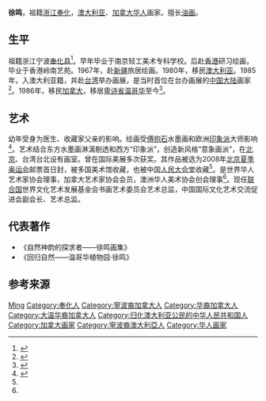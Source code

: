 {{Otheruses|徐鸣}}
'''徐鸣'''，祖籍[[浙江|浙江]][[奉化县|奉化]]，[[澳大利亚|澳大利亚]]、[[加拿大华人|加拿大华人]]画家。擅长[[油画|油画]]。

== 生平 ==
祖籍浙江宁波[[奉化县|奉化县]]<ref>{{cite web|url=http://home.blshe.com/blog.php?uid=15154&id=46356 |title=旅加奉化籍著名画家徐鸣回乡展 |publisher=博联社 |author=胡美恩 |date=2012年9月10日}}</ref>。早年毕业于南京轻工美术专科学校。后赴[[香港|香港]]研习绘画，毕业于香港岭南艺苑。1967年，赴[[新疆|新疆]]旅居绘画。1980年，移民[[澳大利亚|澳大利亚]]。1985年，入澳大利亚籍，并赴[[台湾|台湾]]举办画展，是当时首位在台办画展的[[中国大陆|中国大陆]]画家<ref name="xu elite">{{cite web|url=http://www.chizichina.com/portal.php?mod=view&aid=13895|title=华裔画家徐鸣：我无法控制自己的画笔|publisher=中国精英网|date=2015-01-16}}{{dead link|date=2018年2月 |bot=InternetArchiveBot |fix-attempted=yes }}</ref>。1986年，移民[[加拿大|加拿大]]，移居[[卑诗省|卑诗省]][[温哥华|温哥华]]至今<ref name="xu">{{cite web|url=http://www.nma.org.cn/article/2012/08/20462.shtml|title=意象神韵——旅加奉化籍著名画家徐鸣回乡展|publisher=宁波美术馆|date=2012-08-10|deadurl=yes|archiveurl=https://web.archive.org/web/20121113232423/http://www.nma.org.cn/article/2012/08/20462.shtml|archivedate=2012-11-13}}</ref>。

== 艺术 == 
幼年受身为医生、收藏家父亲的影响。绘画受[[傅抱石|傅抱石]]水墨画和欧洲[[印象派|印象派]]大师影响<ref name="#1">{{cite web |url=http://money.163.com/10/0903/01/6FKDO8KM00253B0H.html |title=旅外画家徐鸣作品展在京开幕(图) |publisher=[[网易|网易]]财经 |author=北京商报 |date=2010-09-03 |access-date=2015-07-04 |archive-url=https://web.archive.org/web/20160305032331/http://money.163.com/10/0903/01/6FKDO8KM00253B0H.html |archive-date=2016-03-05 |dead-url=yes }}</ref>。艺术结合东方水墨画淋漓剔透和西方“印象派”，创造新风格“意象画派”，在[[北京|北京]]、台湾台北设有画室。曾在国际美展多次获奖。其作品被选为2008年[[北京夏季奥运会|北京夏季奥运会]]邮票首日封，被多国美术馆收藏，也被中国[[人民大会堂|人民大会堂]]收藏<ref name="xu"/>。是世界华人艺术家协会理事，加拿大艺术家协会会员，澳洲华人美术协会创会理事<ref name="#1"/>。现任[[联合国|联合国]]世界文化艺术发展基金会书画艺术委员会艺术总监，中国国际文化艺术交流促进会副会长、艺术总监。

== 代表著作 ==
* 《自然神韵的探求者——徐鸣画集》
* 《回归自然——温哥华植物园·徐鸣》

== 参考来源 ==
{{reflist|2}}

{{Authority control}}
{{DEFAULTSORT:Xu徐}}
[[Category:徐姓|Ming]]
[[Category:奉化人|Category:奉化人]]
[[Category:寧波裔加拿大人|Category:寧波裔加拿大人]]
[[Category:华裔加拿大人|Category:华裔加拿大人]]
[[Category:大温华裔加拿大人|Category:大温华裔加拿大人]]
[[Category:归化澳大利亚公民的中华人民共和国人|Category:归化澳大利亚公民的中华人民共和国人]]
[[Category:加拿大画家|Category:加拿大画家]]
[[Category:寧波裔澳大利亞人|Category:寧波裔澳大利亞人]]
[[Category:华人画家|Category:华人画家]]